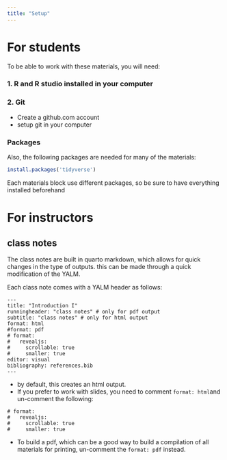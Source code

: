```yaml
---
title: "Setup"
---
```


# For students

To be able to work with these materials, you will need:

### 1. R and R studio installed in your computer

### 2. Git

- Create a github.com account
- setup git in your computer

### Packages

Also, the following packages are needed for many of the materials:

```r
install.packages('tidyverse')
```

Each materials block use different packages, so be sure to have everything installed beforehand



# For instructors

## class notes

The class notes are built in quarto markdown, which allows for quick changes in the type of outputs. this can be made through a quick modification of the YALM. 

Each class note comes with a YALM header as follows:

```
---
title: "Introduction I"
runningheader: "class notes" # only for pdf output
subtitle: "class notes" # only for html output
format: html
#format: pdf
# format: 
#   revealjs:
#     scrollable: true
#     smaller: true
editor: visual
bibliography: references.bib
---
```

- by default, this creates an html output. 
- If you prefer to work with slides, you need to comment `format: html`and un-comment the following:

```
# format: 
#   revealjs:
#     scrollable: true
#     smaller: true
```

- To build a pdf, which can be a good way to build a compilation of all materials for printing, un-comment the `format: pdf` instead.

